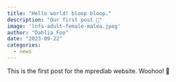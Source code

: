 ```yaml
---
title: "Hello world! bloop bloop."
description: "Our first post 🥳"
image: 'lnfs-adult-female-malea.jpeg'
author: "Dahlia Foo"
date: "2023-09-22"
categories:
  - news
---
```


This is the first post for the mpredlab website. Woohoo! 🥳
